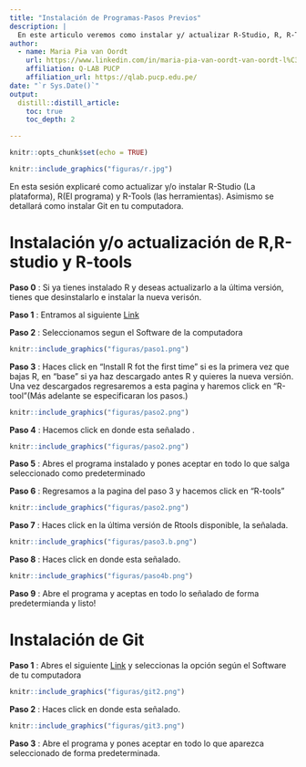 ```yaml
---
title: "Instalación de Programas-Pasos Previos"
description: |
  En este articulo veremos como instalar y/ actualizar R-Studio, R, R-Tools y Git.
author:
  - name: Maria Pia van Oordt
    url: https://www.linkedin.com/in/maria-pia-van-oordt-van-oordt-l%C3%B3pez-9a17a6233/
    affiliation: Q-LAB PUCP
    affiliation_url: https://qlab.pucp.edu.pe/
date: "`r Sys.Date()`"
output: 
  distill::distill_article:
    toc: true
    toc_depth: 2

---
```

  
```r
knitr::opts_chunk$set(echo = TRUE)
```

```r
knitr::include_graphics("figuras/r.jpg")
```



En esta sesión explicaré como actualizar y/o instalar R-Studio (La plataforma), R(El programa) y R-Tools (las herramientas). Asimismo se detallará como instalar Git en tu computadora.


# Instalación y/o actualización de R,R-studio y R-tools

**Paso 0** : Si ya tienes instalado R y deseas actualizarlo a la última versión, tienes que desinstalarlo e instalar la nueva verisón.

**Paso 1** : Entramos al siguiente [Link](https://cran.r-project.org)

**Paso 2** : Seleccionamos segun el Software de la computadora

```r
knitr::include_graphics("figuras/paso1.png")
```

**Paso 3** : Haces click en "Install R fot the first time" si es la primera vez que bajas R, en "base" si ya haz descargado antes R y quieres la nueva versión. Una vez descargados regresaremos a esta pagina y haremos click en "R-tool"(Más adelante se especificaran los pasos.)

```r
knitr::include_graphics("figuras/paso2.png")
```
**Paso 4** : Hacemos click en donde esta señalado .

```r

knitr::include_graphics("figuras/paso2.png")
```
**Paso 5** : Abres el programa instalado y pones aceptar en todo lo que salga seleccionado como predeterminado

**Paso 6** : Regresamos a la pagina del paso 3 y hacemos click en "R-tools"

```r
knitr::include_graphics("figuras/paso2.png")
```

**Paso 7** : Haces click en la última versión de Rtools disponible, la señalada.

```r

knitr::include_graphics("figuras/paso3.b.png")
```
**Paso 8** : Haces click en donde esta señalado.

```r
knitr::include_graphics("figuras/paso4b.png")
```

**Paso 9** : Abre el programa y aceptas en todo lo señalado de forma predetermianda y listo!

# Instalación de Git

**Paso 1** : Abres el siguiente [Link](https://git-scm.com/downloads) y seleccionas la opción según el Software de tu computadora

```r

knitr::include_graphics("figuras/git2.png")
```
**Paso 2** :  Haces click en donde esta señalado.


```r
knitr::include_graphics("figuras/git3.png")
```
**Paso 3** : Abre el programa y pones aceptar en todo lo que aparezca seleccionado de forma predeterminada.
